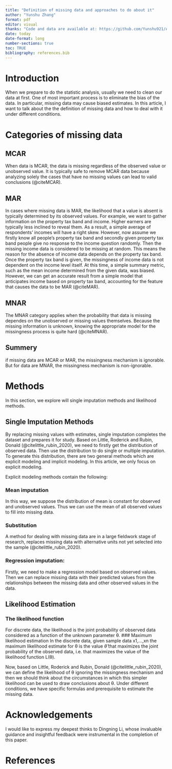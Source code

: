 ```yaml
---
title: "Definition of missing data and approaches to do about it"
author: "Yunshu Zhang"
format: pdf
editor: visual
thanks: "Code and data are available at: https://github.com/Yunshu921/Article_missing_data.git"
date: today
date-format: long
number-sections: true
toc: TRUE
bibliography: references.bib
---
```





# Introduction
When we prepare to do the statistic analysis, usually we need to clean our data at first. One of most important process is to eliminate the bias of the data. In particular, missing data may cause biased estimates. In this article, I want to talk about the the definition of missing data and how to deal with it under different conditions.

# Categories of missing data
## MCAR
When data is MCAR, the data is missing regardless of the observed value or unobserved value. It is typically safe to remove MCAR data because analyzing solely the cases that have no missing values can lead to valid conclusions (@citeMCAR).



## MAR
In cases where missing data is MAR, the likelihood that a value is absent is typically determined by its observed values. For example, we want to gather information on the property tax band and income. Higher earners are typically less inclined to reveal them. As a result, a simple average of respondents' incomes will have a right skew.
However, now assume we firstly know all people’s property tax band and secondly given property tax band people give no response to the income question randomly. Then the missing income data is considered to be missing at random. This means the reason for the absence of income data depends on the property tax band. Once the property tax band is given, the missingness of income data is not dependent on the income level itself. At this time, a simple summary metric, such as the mean income determined from the given data, was biased. However, we can get an accurate result  from a simple model that anticipates income based on property tax band, accounting for the feature that causes the data to be MAR (@citeMAR).



## MNAR
The MNAR category applies when the probability that data is missing dependes on the unobserved or missing values themselves. Because the missing information is unknown, knowing the appropriate model for the missingness process is quite hard (@citeMNAR).


## Summery
if missing data are MCAR or MAR, the missingness mechanism is ignorable. But for data are MNAR, the missingness mechanism is non-ignorable.

# Methods

In this section, we explore will single imputation methods and likelihood methods.

## Single Imputation Methods

By replacing missing values with estimates, single imputation completes the dataset and prepares it for study. Based on Little, Roderick and Rubin, Donald (@citelittle_rubin_2020), we need to firstly get the distribution of observed data. Then use the distribution to do single or multiple imputation. To generate this distribution, there are two general methods which are explicit modeling and implicit modeling. In this article, we only focus on explicit modeling.

Explicit modeling methods contain the following:

### Mean imputation
In this way, we suppose the distribution of mean is constant for observed and unobserved values. Thus we can use the mean of all observed values to fill into missing data.

### Substitution
A method for dealing with missing data are in a large fieldwork stage of research, replaces missing data with alternative units not yet selected into the sample (@citelittle_rubin_2020).

### Regression imputation:
Firstly, we need to make a regression model based on observed values. Then we can replace missing data with their predicted values from the relationships between the missing data and other observed values in the data. 


## Likelihood Estimation

### The likelihood function
For discrete data, the likelihood is the joint probability of observed data considered as a function of the unknown parameter θ.
### Maximum likelihood estimation
In the discrete data, given sample data x1,...,xn the maximum likelihood estimate for θ is the value $\hat{\theta}$ that maximizes the joint probability of the observed data, i.e. that maximizes the value of the likelihood function L(θ).

Now, based on Little, Roderick and Rubin, Donald (@citelittle_rubin_2020), we can define the likelihood of θ ignoring the missingness mechanism and then we should think about the circumstances in which this simpler likelihood can be used to draw conclusions about θ. Under different conditions, we have specific formulas and prerequisite to estimate the missing data.












# Acknowledgements

I would like to express my deepest thinks to Dingning Li, whose invaluable guidance and insightful feedback were instrumental in the completion of this paper.



# References
